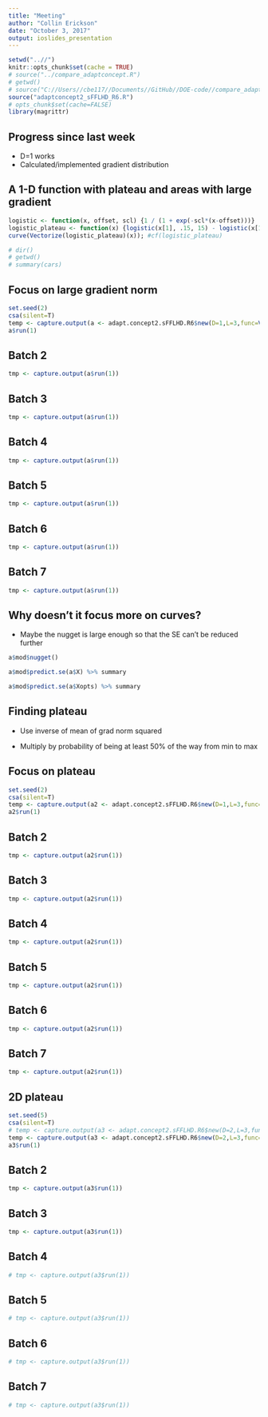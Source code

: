 ```yaml
---
title: "Meeting"
author: "Collin Erickson"
date: "October 3, 2017"
output: ioslides_presentation
---
```


```r
setwd("..//")
knitr::opts_chunk$set(cache = TRUE)
# source("../compare_adaptconcept.R")
# getwd()
# source("C://Users//cbe117//Documents//GitHub//DOE-code//compare_adaptconcept.R")
source("adaptconcept2_sFFLHD_R6.R")
# opts_chunk$set(cache=FALSE)
library(magrittr)
```

## Progress since last week

* D=1 works
* Calculated/implemented gradient distribution


## A 1-D function with plateau and areas with large gradient

```r

logistic <- function(x, offset, scl) {1 / (1 + exp(-scl*(x-offset)))}
logistic_plateau <- function(x) {logistic(x[1], .15, 15) - logistic(x[1], .85,15)};
curve(Vectorize(logistic_plateau)(x)); #cf(logistic_plateau)

# dir()
# getwd()
# summary(cars)
```



## Focus on large gradient norm

```r
set.seed(2)
csa(silent=T)
temp <- capture.output(a <- adapt.concept2.sFFLHD.R6$new(D=1,L=3,func=Vectorize(logistic_plateau), obj="desirability", des_func=des_func_grad_norm2_mean, alpha_des=1e2, n0=4, take_until_maxpvar_below=1, package="GauPro_kernel", design='sFFLHD', selection_method="max_des_red_all"))
a$run(1)
```

## Batch 2

```r
tmp <- capture.output(a$run(1))
```

## Batch 3

```r
tmp <- capture.output(a$run(1))
```

## Batch 4

```r
tmp <- capture.output(a$run(1))
```

## Batch 5

```r
tmp <- capture.output(a$run(1))
```

## Batch 6

```r
tmp <- capture.output(a$run(1))
```

## Batch 7

```r
tmp <- capture.output(a$run(1))
```

## Why doesn't it focus more on curves?

* Maybe the nugget is large enough so that the SE can't be reduced further

```r
a$mod$nugget()
```


```r
a$mod$predict.se(a$X) %>% summary
```

```r
a$mod$predict.se(a$Xopts) %>% summary 
```

## Finding plateau

* Use inverse of mean of grad norm squared

* Multiply by probability of being at least 50% of the way from min to max



## Focus on plateau

```r
set.seed(2)
csa(silent=T)
temp <- capture.output(a2 <- adapt.concept2.sFFLHD.R6$new(D=1,L=3,func=Vectorize(logistic_plateau), obj="desirability", des_func=des_func_grad_norm2_meaninv_plateau, alpha_des=1e2, n0=4, take_until_maxpvar_below=1, package="GauPro_kernel", design='sFFLHD', selection_method="max_des_red_all"))
a2$run(1)
```

## Batch 2

```r
tmp <- capture.output(a2$run(1))
```

## Batch 3

```r
tmp <- capture.output(a2$run(1))
```

## Batch 4

```r
tmp <- capture.output(a2$run(1))
```

## Batch 5

```r
tmp <- capture.output(a2$run(1))
```

## Batch 6

```r
tmp <- capture.output(a2$run(1))
```

## Batch 7

```r
tmp <- capture.output(a2$run(1))
```


## 2D plateau

```r
set.seed(5)
csa(silent=T)
# temp <- capture.output(a3 <- adapt.concept2.sFFLHD.R6$new(D=2,L=3,func=function(x){banana(x)^.2}, obj="desirability", des_func=des_func_grad_norm2_meaninv_plateau, alpha_des=1e2, n0=10, take_until_maxpvar_below=1, package="GauPro_kernel", design='sFFLHD', selection_method="max_des_red_all"))
temp <- capture.output(a3 <- adapt.concept2.sFFLHD.R6$new(D=2,L=3,func=function(x)logistic_plateau(x[1])*logistic_plateau(x[2]), obj="desirability", des_func=des_func_grad_norm2_meaninv_plateau, alpha_des=1e2, n0=10, take_until_maxpvar_below=1, package="GauPro_kernel", design='sFFLHD', selection_method="max_des_red_all"))
a3$run(1)
```

## Batch 2

```r
tmp <- capture.output(a3$run(1))
```

## Batch 3

```r
tmp <- capture.output(a3$run(1))
```

## Batch 4

```r
# tmp <- capture.output(a3$run(1))
```

## Batch 5

```r
# tmp <- capture.output(a3$run(1))
```

## Batch 6

```r
# tmp <- capture.output(a3$run(1))
```

## Batch 7

```r
# tmp <- capture.output(a3$run(1))
```
